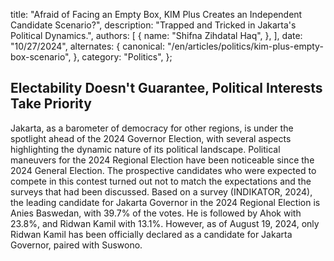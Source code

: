   title:
    "Afraid of Facing an Empty Box, KIM Plus Creates an Independent Candidate Scenario?",
  description: "Trapped and Tricked in Jakarta's Political Dynamics.",
  authors: [
    {
      name: "Shifna Zihdatal Haq",
    },
  ],
  date: "10/27/2024",
  alternates: {
    canonical: "/en/articles/politics/kim-plus-empty-box-scenario",
  },
  category: "Politics",
};

## Electability Doesn't Guarantee, Political Interests Take Priority

Jakarta, as a barometer of democracy for other regions, is under the spotlight ahead of the 2024 Governor Election,
with several aspects highlighting the dynamic nature of its political landscape. Political maneuvers for the 2024
Regional Election have been noticeable since the 2024 General Election. The prospective candidates who were
expected to compete in this contest turned out not to match the expectations and the surveys that had been discussed.
Based on a survey (INDIKATOR, 2024), the leading candidate for Jakarta Governor in the 2024 Regional Election
is Anies Baswedan, with 39.7% of the votes. He is followed by Ahok with 23.8%, and Ridwan Kamil with 13.1%.
However, as of August 19, 2024, only Ridwan Kamil has been officially declared as a candidate for Jakarta Governor, paired with Suswono.
